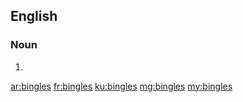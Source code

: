 ==English==

===Noun===
{{head|en}}

# {{plural of|bingle}}

[[ar:bingles]]
[[fr:bingles]]
[[ku:bingles]]
[[mg:bingles]]
[[my:bingles]]